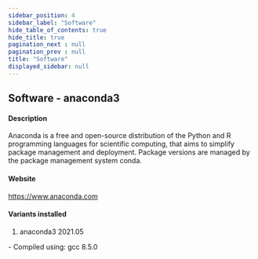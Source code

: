 ```yaml
---
sidebar_position: 4
sidebar_label: "Software"
hide_table_of_contents: true
hide_title: true
pagination_next : null
pagination_prev : null
title: "Software"
displayed_sidebar: null
---
```


## Software - anaconda3


#### Description
Anaconda is a free and open-source distribution of the Python and R programming languages for scientific computing, that aims to simplify package management and deployment. Package versions are managed by the package management system conda.

#### Website
https://www.anaconda.com

#### Variants installed
1. anaconda3 2021.05
<div class="ul-circle">
    - Compiled using: gcc 8.5.0
</div>

